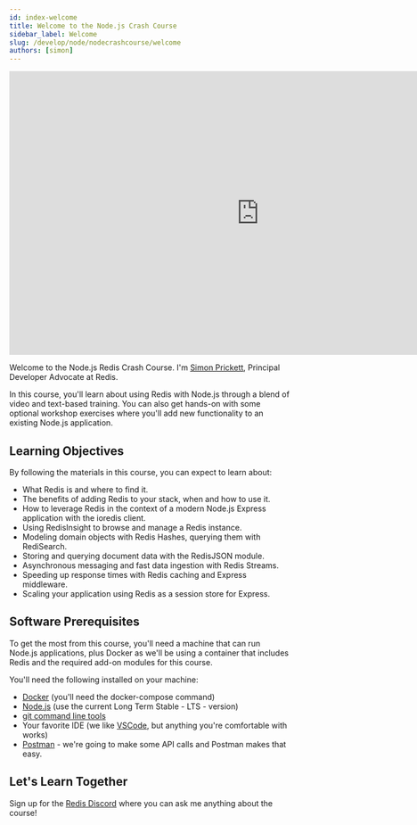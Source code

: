 ```yaml
---
id: index-welcome
title: Welcome to the Node.js Crash Course
sidebar_label: Welcome
slug: /develop/node/nodecrashcourse/welcome
authors: [simon]
---
```



<div class="text--center">
  <iframe
    width="896"
    height="509"
    src="https://www.youtube.com/embed/1t7uqAwG-DY"
    frameborder="0"
    allow="accelerometer; autoplay; clipboard-write; encrypted-media; gyroscope; picture-in-picture"
    allowfullscreen></iframe>
</div>

Welcome to the Node.js Redis Crash Course. I'm [Simon Prickett](https://twitter.com/simon_prickett), Principal Developer Advocate at Redis.

In this course, you'll learn about using Redis with Node.js through a blend of video and text-based training. You can also get hands-on with some optional workshop exercises where you'll add new functionality to an existing Node.js application.

## Learning Objectives

By following the materials in this course, you can expect to learn about:

- What Redis is and where to find it.
- The benefits of adding Redis to your stack, when and how to use it.
- How to leverage Redis in the context of a modern Node.js Express application with the ioredis client.
- Using RedisInsight to browse and manage a Redis instance.
- Modeling domain objects with Redis Hashes, querying them with RediSearch.
- Storing and querying document data with the RedisJSON module.
- Asynchronous messaging and fast data ingestion with Redis Streams.
- Speeding up response times with Redis caching and Express middleware.
- Scaling your application using Redis as a session store for Express.

## Software Prerequisites

To get the most from this course, you'll need a machine that can run Node.js applications, plus Docker as we'll be using a container that includes Redis and the required add-on modules for this course.

You'll need the following installed on your machine:

- [Docker](https://www.docker.com/) (you'll need the docker-compose command)
- [Node.js](https://nodejs.org/) (use the current Long Term Stable - LTS - version)
- [git command line tools](https://git-scm.com/downloads)
- Your favorite IDE (we like [VSCode](https://code.visualstudio.com/), but anything you're comfortable with works)
- [Postman](https://www.postman.com/) - we're going to make some API calls and Postman makes that easy.

## Let's Learn Together

Sign up for the [Redis Discord](https://discord.gg/redis) where you can ask me anything about the course!
